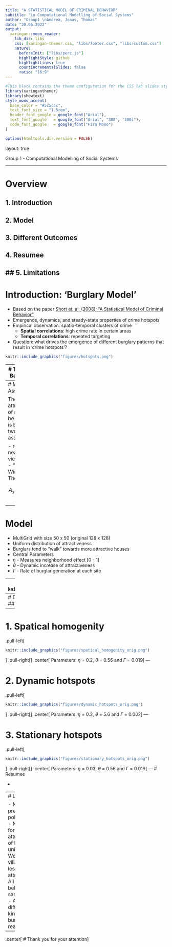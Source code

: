 ```yaml
---
title: "A STATISTICAL MODEL OF CRIMINAL BEHAVIOR"
subtitle: "in Computational Modelling of Social Systems"
author: "Group1 \nAndrea, Jonas, Thomas"
date: "20.06.2022"
output:
  xaringan::moon_reader:
    lib_dir: libs 
    css: [xaringan-themer.css, "libs/footer.css", "libs/custom.css"]
    nature:
      beforeInit: ["libs/perc.js"]
      highlightStyle: github
      highlightLines: true
      countIncrementalSlides: false
      ratio: "16:9"
---
```

```r
#This block contains the theme configuration for the CSS lab slides style
library(xaringanthemer)
library(showtext)
style_mono_accent(
  base_color = "#5c5c5c",
  text_font_size = "1.5rem",
  header_font_google = google_font("Arial"),
  text_font_google   = google_font("Arial", "300", "300i"),
  code_font_google   = google_font("Fira Mono")
)
```

```r
options(htmltools.dir.version = FALSE)
```

layout: true

<div class="my-footer"><span>Group 1 - Computational Modelling of Social Systems</span></div> 

---

# Overview

## 1. Introduction
## 2. Model
## 3. Different Outcomes
## 4. Resumee
## 5. Limitations
---
# Introduction: 'Burglary Model'

- Based on the paper [Short et. al. (2008): "A Statistical Model of Criminal Behavior" ](https://www.math.ucla.edu/~bertozzi/papers/M3AS-final.pdf)
- Emergence, dynamics, and steady-state properties of crime hotspots
- Empirical observation: spatio-temporal clusters of crime
  - **Spatial correlations**: high crime rate in certain areas
  - **Temporal correlations**: repeated targeting
- Question: what drives the emergence of different burglary patterns that result in 'crime hotspots'?

```r
knitr::include_graphics("figures/hotspots.png")
```


---
# Theoretical Background

- "Broken Windows Theory", [Wilson & Kelling (1982)](https://media4.manhattan-institute.org/pdf/_atlantic_monthly-broken_windows.pdf)
- Crime is more likely to happen in areas, where it has already happend
- A broken window lowers the threshold to break more windows
- Criticism: biased observations, focus on symptoms rather than causes & negligence of systematic discrimination/disintegration
```r
#,fig.cap="Scott Webb | www.pexels.com"
knitr::include_graphics("figures/broken.jpg")
```

---
# Model Assumptions

The attractiveness of a house to be victimized is based on two assumptions:

- repeat and near-repeat victimization
- "Broken Windows Theory"

$$A_s(t) = A_s^0 + B_s(t)$$

---
# Model

- MultiGrid with size 50 x 50 (original 128 x 128)
- Uniform distribution of attractiveness
- Burglars tend to "walk" towards more attractive houses
-  Central Parameters
  - $\eta$ - Measures neighborhood effect [0 - 1]
  - $\theta$ - Dynamic increase of attractiveness
  - $\Gamma$ - Rate of burglar generation at each site

---
# Model Flowchart
```r
knitr::include_graphics("figures/flowchart.png")
```
---
# Different Outcomes
## 1. Spatical homogeneity
## 2. Dynamic hotspots
## 3. Stationary hotspots
---

# 1. Spatical homogenity


.pull-left[
```r
knitr::include_graphics("figures/spatical_homogenity_orig.png")
```
]
.pull-right[
]
.center[
Parameters: $\eta$ = 0.2, $\theta$ = 0.56 and $\Gamma$ = 0.019
]
---

# 2. Dynamic hotspots

.pull-left[
```r
knitr::include_graphics("figures/dynamic_hotspots_orig.png")
```
]
.pull-right[
]
.center[
Parameters: $\eta$ = 0.2, $\theta$ = 5.6 and $\Gamma$ = 0.002
]
---

# 3. Stationary hotspots

.pull-left[
```r
knitr::include_graphics("figures/stationary_hotspots_orig.png")
```
]
.pull-right[
]
.center[
Parameters: $\eta$ = 0.03, $\theta$ = 0.56 and $\Gamma$ = 0.019
]
---
# Resumee

- 


---
# Limitations

- No presence of police forces
- No model for the attractiveness of houses (all uniform)
  - Would be a villa more or less attractive?
- All burglars behave in the same manner
  - Are there different kinds of burglars in reality?
---
.center[
# Thank you for your attention
]